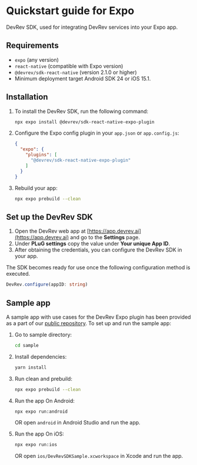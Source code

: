 
# Quickstart guide for Expo

DevRev SDK, used for integrating DevRev services into your Expo app.

## Requirements

- `expo` (any version)
- `react-native` (compatible with Expo version)
- `@devrev/sdk-react-native` (version 2.1.0 or higher)
- Minimum deployment target Android SDK 24 or iOS 15.1.

## Installation

1. To install the DevRev SDK, run the following command:
	```bash
	npx expo install @devrev/sdk-react-native-expo-plugin
	```
1. Configure the Expo config plugin in your `app.json` or `app.config.js`:
	```json
	{
	  "expo": {
	    "plugins": [
	      "@devrev/sdk-react-native-expo-plugin"
	    ]
	  }
	}
	```
1. Rebuild your app:
	```bash
	npx expo prebuild --clean
	```

## Set up the DevRev SDK

1. Open the DevRev web app at [https://app.devrev.ai](https://app.devrev.ai) and go to the **Settings** page.
2. Under **PLuG settings** copy the value under **Your unique App ID**.
3. After obtaining the credentials, you can configure the DevRev SDK in your app.

The SDK becomes ready for use once the following configuration method is executed.

```typescript
DevRev.configure(appID: string)
```

## Sample app
A sample app with use cases for the DevRev Expo plugin has been provided as a part of our [public repository](https://github.com/devrev/devrev-sdk-expo). To set up and run the sample app:

1. Go to sample directory:
	```sh
	cd sample
	```

2. Install dependencies:
	```sh
	yarn install
	```

3. Run clean and prebuild:
	```sh
	npx expo prebuild --clean
	```

4. Run the app On Android:
	```sh
	npx expo run:android
	```
	OR open `android` in Android Studio and run the app.

5. Run the app On iOS:
	```sh
	npx expo run:ios
	```
	OR open `ios/DevRevSDKSample.xcworkspace` in Xcode and run the app.
